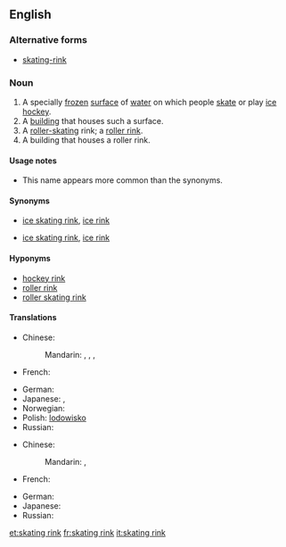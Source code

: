 ==English==
{{wikipedia}}

===Alternative forms===
* [[skating-rink]]

===Noun===
{{en-noun|sg=[[skating]] [[rink]]}}

# A specially [[frozen]] [[surface]] of [[water]] on which people [[skate]] or play [[ice hockey]].
# A [[building]] that houses such a surface.
# A [[roller-skating]] rink; a [[roller rink]].
# A building that houses a roller rink.

====Usage notes====
* This name appears more common than the synonyms.

====Synonyms====
* {{sense|frozen surface for skating}} [[ice skating rink]], [[ice rink]]
* {{sense|building for skating}} [[ice skating rink]], [[ice rink]]

====Hyponyms====
* [[hockey rink]]
* [[roller rink]]
* [[roller skating rink]]

====Translations====
{{trans-top|frozen surface for skating}}
* Chinese:
*: Mandarin: {{t|cmn|滑冰場|sc=Hani}},  {{t|cmn|滑冰场|tr=huábīngchǎng|sc=Hani}},  {{t|cmn|冰場|sc=Hani}},  {{t|cmn|冰场|tr=bīngchǎng|sc=Hani}}
* French: {{t+|fr|patinoire|f}}
{{trans-mid}}
* German: {{t|de|Eisbahn|f}}
* Japanese: {{t|ja|ケートリンク|tr=sukētorinku}},  {{t|ja|銀盤|tr=ぎんばん, ginban}}
* Norwegian: {{t|no|skøytebane|m}}
* Polish: [[lodowisko]] {{n}}
* Russian: {{t+|ru|каток|m|tr=katók}}
{{trans-bottom}}

{{trans-top|roller skating rink}}
* Chinese:
*: Mandarin: {{t|cmn|溜冰場|sc=Hani}},  {{t|cmn|溜冰场|tr=liūbīngchǎng|sc=Hani}}
* French: {{t+|fr|patinoire|f}}
{{trans-mid}}
* German: {{t|de|Rollschuhbahn|f}}
* Japanese: {{t|ja|ローラスケート場|tr=rōrasukēto-jō}}
* Russian: {{t+|ru|каток|m|tr=katók}}
{{trans-bottom}}


[[et:skating rink]]
[[fr:skating rink]]
[[it:skating rink]]